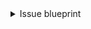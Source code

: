 <details>
<summary>Issue blueprint</summary>

```json showLineNumbers
{
  "identifier": "githubIssue",
  "title": "Issue",
  "icon": "Github",
  "schema": {
    "properties": {
      "creator": {
        "title": "Creator",
        "type": "string"
      },
      "assignees": {
        "title": "Assignees",
        "type": "array"
      },
      "labels": {
        "title": "Labels",
        "type": "array"
      },
      "status": {
        "title": "Status",
        "type": "string",
        "enum": ["open", "closed"],
        "enumColors": {
          "open": "green",
          "closed": "purple"
        }
      },
      "createdAt": {
        "title": "Created At",
        "type": "string",
        "format": "date-time"
      },
      "closedAt": {
        "title": "Closed At",
        "type": "string",
        "format": "date-time"
      },
      "updatedAt": {
        "title": "Updated At",
        "type": "string",
        "format": "date-time"
      },
      "description": {
        "title": "Description",
        "type": "string",
        "format": "markdown"
      },
      "issueNumber": {
        "title": "Issue Number",
        "type": "number"
      },
      "link": {
        "title": "Link",
        "type": "string",
        "format": "url"
      }
    },
    "required": []
  },
  "mirrorProperties": {},
  "calculationProperties": {},
  "relations": {
    "service": {
      "target": "service",
      "required": true,
      "many": false
    }
  }
}
```

</details>
